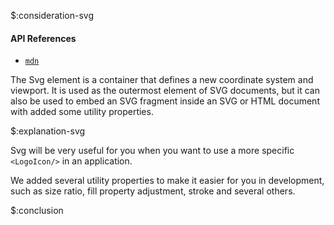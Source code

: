 $:consideration-svg

#### API References

- [`mdn`](https://developer.mozilla.org/en-US/docs/Web/SVG/Element/svg)

The Svg element is a container that defines a new coordinate system and viewport. It is used as the outermost element of SVG documents, but it can also be used to embed an SVG fragment inside an SVG or HTML document with added some utility properties.


$:explanation-svg

Svg will be very useful for you when you want to use a more specific `<LogoIcon/>` in an application.

We added several utility properties to make it easier for you in development, such as size ratio, fill property adjustment, stroke and several others.



$:conclusion


